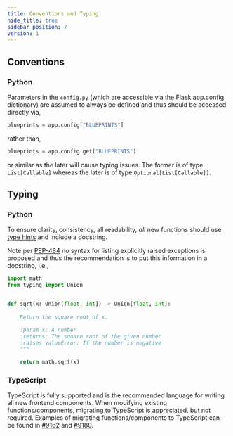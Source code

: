 ```yaml
---
title: Conventions and Typing
hide_title: true
sidebar_position: 7
version: 1
---
```


## Conventions

### Python

Parameters in the `config.py` (which are accessible via the Flask app.config dictionary) are assumed to always be defined and thus should be accessed directly via,

```python
blueprints = app.config["BLUEPRINTS"]
```

rather than,

```python
blueprints = app.config.get("BLUEPRINTS")
```

or similar as the later will cause typing issues. The former is of type `List[Callable]` whereas the later is of type `Optional[List[Callable]]`.

## Typing

### Python

To ensure clarity, consistency, all readability, _all_ new functions should use
[type hints](https://docs.python.org/3/library/typing.html) and include a
docstring.

Note per [PEP-484](https://www.python.org/dev/peps/pep-0484/#exceptions) no
syntax for listing explicitly raised exceptions is proposed and thus the
recommendation is to put this information in a docstring, i.e.,

```python
import math
from typing import Union


def sqrt(x: Union[float, int]) -> Union[float, int]:
    """
    Return the square root of x.

    :param x: A number
    :returns: The square root of the given number
    :raises ValueError: If the number is negative
    """

    return math.sqrt(x)
```

### TypeScript

TypeScript is fully supported and is the recommended language for writing all new frontend components. When modifying existing functions/components, migrating to TypeScript is appreciated, but not required. Examples of migrating functions/components to TypeScript can be found in [#9162](https://github.com/apache/superset/pull/9162) and [#9180](https://github.com/apache/superset/pull/9180).
